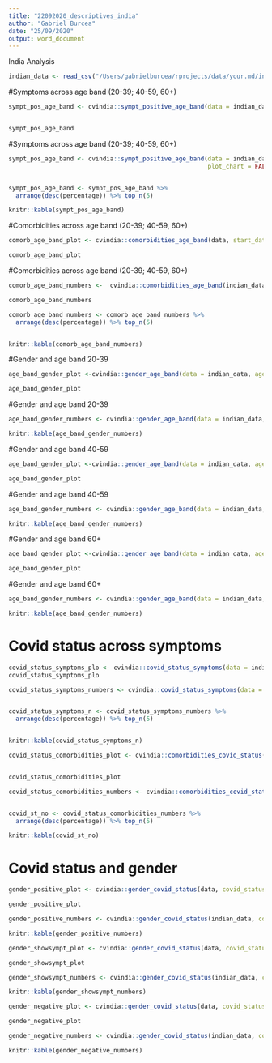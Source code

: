 ```yaml
---
title: "22092020_descriptives_india"
author: "Gabriel Burcea"
date: "25/09/2020"
output: word_document
---
```




India Analysis
```r
indian_data <- read_csv("/Users/gabrielburcea/rprojects/data/your.md/indian_data_22092020.csv")
```



#Symptoms across age band (20-39; 40-59, 60+)

```r

sympt_pos_age_band <- cvindia::sympt_positive_age_band(data = indian_data, start_date= as.Date("2020-04-09"), end_date = as.Date("2020-09-01"), plot_chart = TRUE)


sympt_pos_age_band 

```

#Symptoms across age band (20-39; 40-59, 60+)
```r

sympt_pos_age_band <- cvindia::sympt_positive_age_band(data = indian_data, start_date= as.Date("2020-04-09"), end_date = as.Date("2020-09-01"), 
                                                       plot_chart = FALSE )


sympt_pos_age_band <- sympt_pos_age_band %>%
  arrange(desc(percentage)) %>% top_n(5)

knitr::kable(sympt_pos_age_band)

```


#Comorbidities across age band (20-39; 40-59, 60+)

```r


comorb_age_band_plot <- cvindia::comorbidities_age_band(data, start_date = as.Date("2020-04-19"), end_date = as.Date("2020-09-01"), plot_chart = TRUE)

comorb_age_band_plot

```



#Comorbidities across age band (20-39; 40-59, 60+)

```r

comorb_age_band_numbers <-  cvindia::comorbidities_age_band(indian_data, start_date = as.Date("2020-04-19"), end_date = as.Date("2020-09-01"), plot_chart = FALSE)

comorb_age_band_numbers

comorb_age_band_numbers <- comorb_age_band_numbers %>%
  arrange(desc(percentage)) %>% top_n(5)


knitr::kable(comorb_age_band_numbers)

```


#Gender and age band 20-39

```r
age_band_gender_plot <-cvindia::gender_age_band(data = indian_data, age_category = "20-39", plot_chart = TRUE)

age_band_gender_plot

```


#Gender and age band 20-39
```r
age_band_gender_numbers <- cvindia::gender_age_band(data = indian_data, age_category = "20-39", plot_chart = FALSE)

knitr::kable(age_band_gender_numbers)

```

#Gender and age band 40-59

```r
age_band_gender_plot <-cvindia::gender_age_band(data = indian_data, age_category = "40-59", plot_chart = TRUE)

age_band_gender_plot

```

#Gender and age band 40-59

```r
age_band_gender_numbers <- cvindia::gender_age_band(data = indian_data, age_category = "40-59", plot_chart = FALSE)

knitr::kable(age_band_gender_numbers)
```

#Gender and age band 60+

```r
age_band_gender_plot <-cvindia::gender_age_band(data = indian_data, age_category = "60+", plot_chart = TRUE)

age_band_gender_plot

```

#Gender and age band 60+

```r
age_band_gender_numbers <- cvindia::gender_age_band(data = indian_data, age_category = "60+", plot_chart = FALSE)

knitr::kable(age_band_gender_numbers)
```



# Covid status across symptoms

```r

covid_status_symptoms_plo <- cvindia::covid_status_symptoms(data = indian_data, start_date= as.Date("2020-04-09"), end_date = as.Date("2020-09-01"), plot_chart = TRUE)
covid_status_symptoms_plo

```



```r

covid_status_symptoms_numbers <- cvindia::covid_status_symptoms(data = indian_data, start_date= as.Date("2020-04-09"), end_date = as.Date("2020-09-01"), plot_chart = FALSE)


covid_status_symptoms_n <- covid_status_symptoms_numbers %>%
  arrange(desc(percentage)) %>% top_n(5)


knitr::kable(covid_status_symptoms_n)
```




```r
covid_status_comorbidities_plot <- cvindia::comorbidities_covid_status(data = indian_data, start_date= as.Date("2020-04-09"), end_date = as.Date("2020-09-01"), plot_chart = TRUE)


covid_status_comorbidities_plot

```


```r
covid_status_comorbidities_numbers <- cvindia::comorbidities_covid_status(data = indian_data, start_date= as.Date("2020-04-09"), end_date = as.Date("2020-09-01"), plot_chart = FALSE)


covid_st_no <- covid_status_comorbidities_numbers %>%
  arrange(desc(percentage)) %>% top_n(5)

knitr::kable(covid_st_no)

```



# Covid status and gender 

```r
gender_positive_plot <- cvindia::gender_covid_status(data, covid_status = "positive", plot_chart = TRUE)

gender_positive_plot

```



```r
gender_positive_numbers <- cvindia::gender_covid_status(indian_data, covid_status = "positive", plot_chart = FALSE)

knitr::kable(gender_positive_numbers)
```



```r
gender_showsympt_plot <- cvindia::gender_covid_status(data, covid_status = "showing symptoms", plot_chart = TRUE)

gender_showsympt_plot

```



```r
gender_showsympt_numbers <- cvindia::gender_covid_status(indian_data, covid_status = "showing symptoms", plot_chart = FALSE)

knitr::kable(gender_showsympt_numbers)
```




```r
gender_negative_plot <- cvindia::gender_covid_status(data, covid_status = "negative", plot_chart = TRUE)

gender_negative_plot

```



```r
gender_negative_numbers <- cvindia::gender_covid_status(indian_data, covid_status = "negative", plot_chart = FALSE)

knitr::kable(gender_negative_numbers)

```

